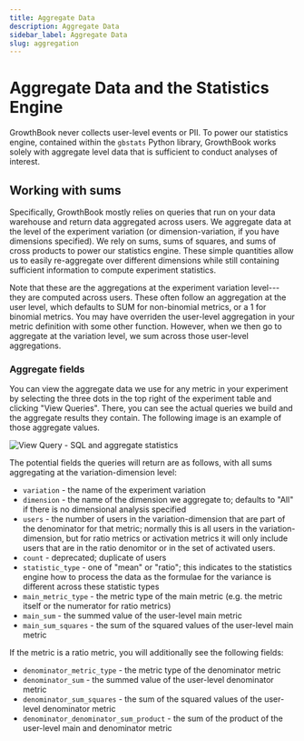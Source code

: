 ```yaml
---
title: Aggregate Data 
description: Aggregate Data
sidebar_label: Aggregate Data
slug: aggregation
---
```


# Aggregate Data and the Statistics Engine

GrowthBook never collects user-level events or PII. To power our statistics engine, contained within the `gbstats` Python library, GrowthBook works solely with aggregate level data that is sufficient to conduct analyses of interest.

## Working with sums

Specifically, GrowthBook mostly relies on queries that run on your data warehouse and return data aggregated across users. We aggregate data at the level of the experiment variation (or dimension-variation, if you have dimensions specified).
We rely on sums, sums of squares, and sums of cross products to power our statistics engine. These simple quantities allow us to easily re-aggregate over different dimensions while still containing sufficient information to compute experiment statistics.

Note that these are the aggregations at the experiment variation level---they are computed across users. These often follow an aggregation at the user level, which defaults to SUM for non-binomial metrics, or a 1 for binomial metrics. You may have overriden the user-level aggregation in your metric definition with some other function. However, when we then go to aggregate at the variation level, we sum across those user-level aggregations.

### Aggregate fields

You can view the aggregate data we use for any metric in your experiment by selecting the three dots in the top right of the experiment table and clicking "View Queries". There, you can see the actual queries we build and the aggregate results they contain. The following image is an example of those aggregate values.

![View Query - SQL and aggregate statistics](/images/view-query-aggregate.png)

The potential fields the queries will return are as follows, with all sums aggregating at the variation-dimension level:

- `variation` - the name of the experiment variation
- `dimension` - the name of the dimension we aggregate to; defaults to "All" if there is no dimensional analysis specified
- `users` - the number of users in the variation-dimension that are part of the denominator for that metric; normally this is all users in the variation-dimension, but for ratio metrics or activation metrics it will only include users that are in the ratio denomitor or in the set of activated users.
- `count` - deprecated; duplicate of users
- `statistic_type` - one of "mean" or "ratio"; this indicates to the statistics engine how to process the data as the formulae for the variance is different across these statistic types
- `main_metric_type` - the metric type of the main metric (e.g. the metric itself or the numerator for ratio metrics)
- `main_sum` - the summed value of the user-level main metric
- `main_sum_squares` - the sum of the squared values of the user-level main metric

If the metric is a ratio metric, you will additionally see the following fields:

- `denominator_metric_type` - the metric type of the denominator metric
- `denominator_sum` - the summed value of the user-level denominator metric
- `denominator_sum_squares` - the sum of the squared values of the user-level denominator metric
- `denominator_denominator_sum_product` - the sum of the product of the user-level main and denominator metric
